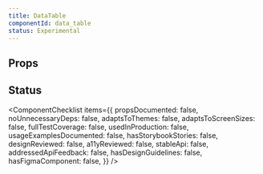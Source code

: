 ```yaml
---
title: DataTable
componentId: data_table
status: Experimental
---
```



## Props

<ComponentProps data={data} />

## Status

<ComponentChecklist
  items={{
    propsDocumented: false,
    noUnnecessaryDeps: false,
    adaptsToThemes: false,
    adaptsToScreenSizes: false,
    fullTestCoverage: false,
    usedInProduction: false,
    usageExamplesDocumented: false,
    hasStorybookStories: false,
    designReviewed: false,
    a11yReviewed: false,
    stableApi: false,
    addressedApiFeedback: false,
    hasDesignGuidelines: false,
    hasFigmaComponent: false,
  }}
/>
